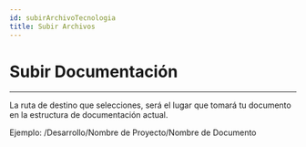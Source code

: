 ```yaml
---
id: subirArchivoTecnologia
title: Subir Archivos
---
```


# Subir Documentación

---
La ruta de destino que selecciones, será el lugar que tomará tu documento en la estructura de documentación actual. 

Ejemplo: /Desarrollo/Nombre de Proyecto/Nombre de Documento

<!-- Importar el componente de React -->


<!-- Utilizar el componente en la página -->
<UploadFile />
